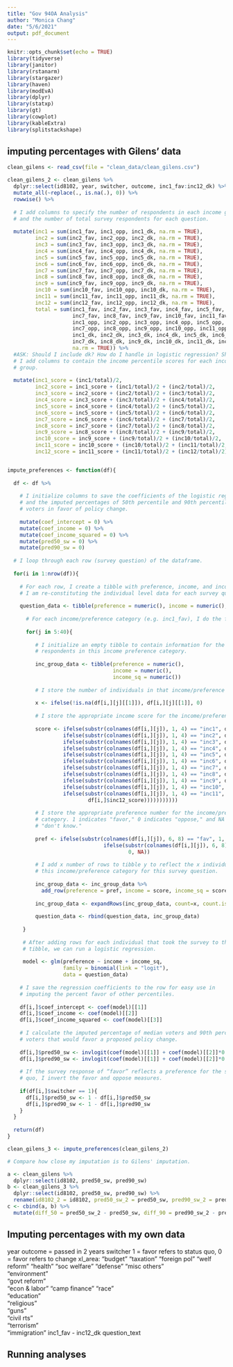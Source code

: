 ```yaml
---
title: "Gov 94OA Analysis"
author: "Monica Chang"
date: "5/6/2021"
output: pdf_document
---
```


```r
knitr::opts_chunk$set(echo = TRUE)
library(tidyverse)
library(janitor)
library(rstanarm)
library(stargazer)
library(haven)
library(modEvA)
library(dplyr)
library(statxp)
library(gt)
library(cowplot)
library(kableExtra)
library(splitstackshape)
```

## imputing percentages with Gilens' data

```r
clean_gilens <- read_csv(file = "clean_data/clean_gilens.csv")

clean_gilens_2 <- clean_gilens %>%
  dplyr::select(id8102, year, switcher, outcome, inc1_fav:inc12_dk) %>%
  mutate_all(~replace(., is.na(.), 0)) %>%
  rowwise() %>% 
  
  # I add columns to specify the number of respondents in each income group
  # and the number of total survey respondents for each question.
  
  mutate(inc1 = sum(inc1_fav, inc1_opp, inc1_dk, na.rm = TRUE),
         inc2 = sum(inc2_fav, inc2_opp, inc2_dk, na.rm = TRUE),
         inc3 = sum(inc3_fav, inc3_opp, inc3_dk, na.rm = TRUE),
         inc4 = sum(inc4_fav, inc4_opp, inc4_dk, na.rm = TRUE),
         inc5 = sum(inc5_fav, inc5_opp, inc5_dk, na.rm = TRUE),
         inc6 = sum(inc6_fav, inc6_opp, inc6_dk, na.rm = TRUE),
         inc7 = sum(inc7_fav, inc7_opp, inc7_dk, na.rm = TRUE),
         inc8 = sum(inc8_fav, inc8_opp, inc8_dk, na.rm = TRUE),
         inc9 = sum(inc9_fav, inc9_opp, inc9_dk, na.rm = TRUE),
         inc10 = sum(inc10_fav, inc10_opp, inc10_dk, na.rm = TRUE),
         inc11 = sum(inc11_fav, inc11_opp, inc11_dk, na.rm = TRUE),
         inc12 = sum(inc12_fav, inc12_opp, inc12_dk, na.rm = TRUE),
         total = sum(inc1_fav, inc2_fav, inc3_fav, inc4_fav, inc5_fav, inc6_fav,
                     inc7_fav, inc8_fav, inc9_fav, inc10_fav, inc11_fav, inc12_fav,
                     inc1_opp, inc2_opp, inc3_opp, inc4_opp, inc5_opp, inc6_opp,
                     inc7_opp, inc8_opp, inc9_opp, inc10_opp, inc11_opp, inc12_opp,
                     inc1_dk, inc2_dk, inc3_dk, inc4_dk, inc5_dk, inc6_dk,
                     inc7_dk, inc8_dk, inc9_dk, inc10_dk, inc11_dk, inc12_dk, 
                     na.rm = TRUE)) %>%
  #ASK: Should I include dk? How do I handle in logistic regression? Should I use multinomial or ordinal instead?
  # I add columns to contain the income percentile scores for each income 
  # group.
  
  mutate(inc1_score = (inc1/total)/2,
         inc2_score = inc1_score + (inc1/total)/2 + (inc2/total)/2,
         inc3_score = inc2_score + (inc2/total)/2 + (inc3/total)/2,
         inc4_score = inc3_score + (inc3/total)/2 + (inc4/total)/2,
         inc5_score = inc4_score + (inc4/total)/2 + (inc5/total)/2,
         inc6_score = inc5_score + (inc5/total)/2 + (inc6/total)/2,
         inc7_score = inc6_score + (inc6/total)/2 + (inc7/total)/2,
         inc8_score = inc7_score + (inc7/total)/2 + (inc8/total)/2,
         inc9_score = inc8_score + (inc8/total)/2 + (inc9/total)/2,
         inc10_score = inc9_score + (inc9/total)/2 + (inc10/total)/2,
         inc11_score = inc10_score + (inc10/total)/2 + (inc11/total)/2,
         inc12_score = inc11_score + (inc11/total)/2 + (inc12/total)/2)


impute_preferences <- function(df){
  
  df <- df %>%
    
    # I initialize columns to save the coefficients of the logistic regression
    # and the imputed percentages of 50th percentile and 90th percentile 
    # voters in favor of policy change.
    
    mutate(coef_intercept = 0) %>%
    mutate(coef_income = 0) %>%
    mutate(coef_income_squared = 0) %>%
    mutate(pred50_sw = 0) %>%
    mutate(pred90_sw = 0)
  
  # I loop through each row (survey question) of the dataframe.
  
  for(i in 1:nrow(df)){
  
    # For each row, I create a tibble with preference, income, and income^2 columns.
    # I am re-constituting the individual level data for each survey question.
    
    question_data <- tibble(preference = numeric(), income = numeric(), income_sq = numeric())
     
      # For each income/preference category (e.g. inc1_fav), I do the following:
    
      for(j in 5:40){
       
         # I initialize an empty tibble to contain information for the survey 
         # respondents in this income preference category.
         
         inc_group_data <- tibble(preference = numeric(), 
                                  income = numeric(), 
                                  income_sq = numeric())
         
         # I store the number of individuals in that income/preference category.
        
         x <- ifelse(!is.na(df[i,][j][[1]]), df[i,][j][[1]], 0)
         
         # I store the appropriate income score for the income/preference category.
         
         score <- ifelse(substr(colnames(df[i,][j]), 1, 4) == "inc1", df[i,]$inc1_score, 
                  ifelse(substr(colnames(df[i,][j]), 1, 4) == "inc2", df[i,]$inc2_score, 
                  ifelse(substr(colnames(df[i,][j]), 1, 4) == "inc3", df[i,]$inc3_score,
                  ifelse(substr(colnames(df[i,][j]), 1, 4) == "inc4", df[i,]$inc4_score, 
                  ifelse(substr(colnames(df[i,][j]), 1, 4) == "inc5", df[i,]$inc5_score, 
                  ifelse(substr(colnames(df[i,][j]), 1, 4) == "inc6", df[i,]$inc6_score,
                  ifelse(substr(colnames(df[i,][j]), 1, 4) == "inc7", df[i,]$inc7_score, 
                  ifelse(substr(colnames(df[i,][j]), 1, 4) == "inc8", df[i,]$inc8_score, 
                  ifelse(substr(colnames(df[i,][j]), 1, 4) == "inc9", df[i,]$inc9_score,
                  ifelse(substr(colnames(df[i,][j]), 1, 4) == "inc10", df[i,]$inc10_score, 
                  ifelse(substr(colnames(df[i,][j]), 1, 4) == "inc11", df[i,]$inc11_score, 
                          df[i,]$inc12_score)))))))))))
                          
         # I store the appropriate preference number for the income/preference 
         # category. 1 indicates "favor," 0 indicates "oppose," and NA indicates
         # "don't know."
         
         pref <- ifelse(substr(colnames(df[i,][j]), 6, 8) == "fav", 1, 
                               ifelse(substr(colnames(df[i,][j]), 6, 8) == "opp",
                                       0, NA))
        
         # I add x number of rows to tibble y to reflect the x individuals in
         # this income/preference category for this survey question.
         
         inc_group_data <- inc_group_data %>% 
           add_row(preference = pref, income = score, income_sq = score*score)
             
         inc_group_data <- expandRows(inc_group_data, count=x, count.is.col=FALSE)
        
         question_data <- rbind(question_data, inc_group_data)
         
     } 
    
     # After adding rows for each individual that took the survey to the 
     # tibble, we can run a logistic regression.
      
     model <- glm(preference ~ income + income_sq, 
                  family = binomial(link = "logit"),
                  data = question_data)
      
    # I save the regression coefficients to the row for easy use in 
    # imputing the percent favor of other percentiles.
    
    df[i,]$coef_intercept <- coef(model)[[1]]
    df[i,]$coef_income <- coef(model)[[2]]
    df[i,]$coef_income_squared <- coef(model)[[3]]
    
    # I calculate the imputed percentage of median voters and 90th percentile
    # voters that would favor a proposed policy change.
    
    df[i,]$pred50_sw <- invlogit(coef(model)[[1]] + coef(model)[[2]]*0.5 + coef(model)[[3]]*0.5*0.5)
    df[i,]$pred90_sw <- invlogit(coef(model)[[1]] + coef(model)[[2]]*0.9 + coef(model)[[3]]*0.9*0.9)
    
    # If the survey response of “favor” reflects a preference for the status 
    # quo, I invert the favor and oppose measures.
    
    if(df[i,]$switcher == 1){
      df[i,]$pred50_sw <- 1 - df[i,]$pred50_sw
      df[i,]$pred90_sw <- 1 - df[i,]$pred90_sw
    }
  }
  
  return(df)
}

clean_gilens_3 <- impute_preferences(clean_gilens_2)

# Compare how close my imputation is to Gilens' imputation.

a <- clean_gilens %>% 
  dplyr::select(id8102, pred50_sw, pred90_sw)
b <- clean_gilens_3 %>% 
  dplyr::select(id8102, pred50_sw, pred90_sw) %>%
  rename(id8102_2 = id8102, pred50_sw_2 = pred50_sw, pred90_sw_2 = pred90_sw)
c <- cbind(a, b) %>% 
  mutate(diff_50 = pred50_sw_2 - pred50_sw, diff_90 = pred90_sw_2 - pred90_sw)
```
    
## Imputing percentages with my own data

year
outcome = passed in 2 years
switcher 1 = favor refers to status quo, 0 = favor refers to change
xl_area: 
"budget"
"taxation"
"foreign pol"
"welf reform"
"health"
"soc welfare"
"defense"
"misc others"          
"environment"  
"govt reform"  
"econ & labor" 
"camp finance" 
"race"         
"education"    
"religious"    
"guns"        
"civil rts"    
"terrorism"    
"immigration" 
inc1_fav - inc12_dk
question_text

## Running analyses



